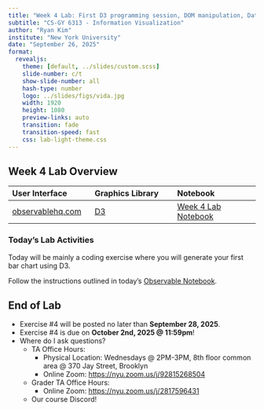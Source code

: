 ```yaml
---
title: "Week 4 Lab: First D3 programming session, DOM manipulation, Data binding"
subtitle: "CS-GY 6313 - Information Visualization"
author: "Ryan Kim"
institute: "New York University"
date: "September 26, 2025"
format:
  revealjs:
    theme: [default, ../slides/custom.scss]
    slide-number: c/t
    show-slide-number: all
    hash-type: number
    logo: ../slides/figs/vida.jpg
    width: 1920
    height: 1080
    preview-links: auto
    transition: fade
    transition-speed: fast
    css: lab-light-theme.css
---
```


## Week 4 Lab Overview

|User Interface|Graphics Library|Notebook|
|:--|:--|:--|
|[observablehq.com](https://observablehq.com)|[D3](https://d3js.org/)|[Week 4 Lab Notebook](https://observablehq.com/@rk2546/2025-infovis-cse_week-4-lab)|

### Today's Lab Activities

Today will be mainly a coding exercise where you will generate your first bar chart using D3.

Follow the instructions outlined in today's [Observable Notebook](https://observablehq.com/@rk2546/2025-infovis-cse_week-4-lab).

## End of Lab

- Exercise #4 will be posted no later than **September 28, 2025**.
- Exercise #4 is due on **October 2nd, 2025 @ 11:59pm**!
- Where do I ask questions?
  - TA Office Hours: 
    - Physical Location: Wednesdays @ 2PM-3PM, 8th floor common area @ 370 Jay Street, Brooklyn
    - Online Zoom: [https://nyu.zoom.us/j/92815268504](https://nyu.zoom.us/j/92815268504)
  - Grader TA Office Hours:
    - Online Zoom: [https://nyu.zoom.us/j/2817596431](https://nyu.zoom.us/j/2817596431) 
  - Our course Discord!